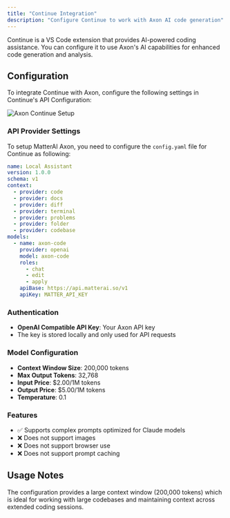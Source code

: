 ```yaml
---
title: "Continue Integration"
description: "Configure Continue to work with Axon AI code generation"
---
```


Continue is a VS Code extension that provides AI-powered coding assistance. You can configure it to use Axon's AI capabilities for enhanced code generation and analysis.

## Configuration

To integrate Continue with Axon, configure the following settings in Continue's API Configuration:

<Frame>
<img
  className="block"
  src="/images/axon/axon-continue-setup.png"
  alt="Axon Continue Setup"
/>
</Frame>

### API Provider Settings
To setup MatterAI Axon, you need to configure the `config.yaml` file for Continue as following:

```yaml config.yaml lines icon="yaml"
name: Local Assistant
version: 1.0.0
schema: v1
context:
  - provider: code
  - provider: docs
  - provider: diff
  - provider: terminal
  - provider: problems
  - provider: folder
  - provider: codebase
models:
  - name: axon-code
    provider: openai
    model: axon-code
    roles:
      - chat
      - edit
      - apply
    apiBase: https://api.matterai.so/v1
    apiKey: MATTER_API_KEY
```


### Authentication
- **OpenAI Compatible API Key**: Your Axon API key
- The key is stored locally and only used for API requests

### Model Configuration
- **Context Window Size**: 200,000 tokens
- **Max Output Tokens**: 32,768
- **Input Price**: $2.00/1M tokens
- **Output Price**: $5.00/1M tokens
- **Temperature**: 0.1

### Features
- ✅ Supports complex prompts optimized for Claude models
- ❌ Does not support images
- ❌ Does not support browser use
- ❌ Does not support prompt caching

## Usage Notes

The configuration provides a large context window (200,000 tokens) which is ideal for working with large codebases and maintaining context across extended coding sessions.
